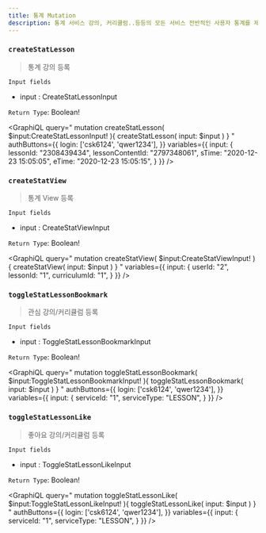 ```yaml
---
title: 통계 Mutation
description: 통계 서비스 강의, 커리큘럼..등등의 모든 서비스 전반적인 사용자 통계를 제공하는데 사용한다. 
---
```



### `createStatLesson`
> 통계 강의 등록


`Input fields`
* input : <Link to="/input/stat/#CreateStatLessonInput">CreateStatLessonInput</Link>

`Return Type`: Boolean!

<GraphiQL
  query="
  mutation createStatLesson( $input:CreateStatLessonInput! ){
    createStatLesson( input: $input )
  }
  "
  authButtons={{
    login: ['csk6124', 'qwer1234'],
  }}
  variables={{
    input: {
      lessonId: "2308439434",
      lessonContentId: "2797348061",
      sTime: "2020-12-23 15:05:05",
      eTime: "2020-12-23 15:05:15",
    }
  }}
/>


### `createStatView`
> 통계 View 등록


`Input fields`
* input : <Link to="/input/stat/#CreateStatViewInput">CreateStatViewInput</Link>

`Return Type`: Boolean!

<GraphiQL
  query="
  mutation createStatView( $input:CreateStatViewInput! ){
    createStatView( input: $input )
  }
  "
  variables={{
    input: {
      userId: "2",
      lessonId: "1",
      curriculumId: "1",
    }
  }}
/>


### `toggleStatLessonBookmark`
> 관심 강의/커리큘럼 등록


`Input fields`
* input : <Link to="/input/stat/#ToggleStatLessonBookmarkInput">ToggleStatLessonBookmarkInput</Link>

`Return Type`: Boolean!

<GraphiQL
  query="
  mutation toggleStatLessonBookmark( $input:ToggleStatLessonBookmarkInput! ){
    toggleStatLessonBookmark( input: $input )
  }
  "
  authButtons={{
    login: ['csk6124', 'qwer1234'],
  }}
  variables={{
    input: {
      serviceId: "1",
      serviceType: "LESSON",
    }
  }}
/>

### `toggleStatLessonLike`
> 좋아요 강의/커리큘럼 등록


`Input fields`
* input : <Link to="/input/stat/#ToggleStatLessonLikeInput">ToggleStatLessonLikeInput</Link>

`Return Type`: Boolean!

<GraphiQL
  query="
  mutation toggleStatLessonLike( $input:ToggleStatLessonLikeInput! ){
    toggleStatLessonLike( input: $input )
  }
  "
  authButtons={{
    login: ['csk6124', 'qwer1234'],
  }}
  variables={{
    input: {
      serviceId: "1",
      serviceType: "LESSON",
    }
  }}
/>